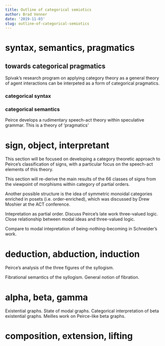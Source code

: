 ```yaml
---
title: Outline of categorical semiotics
author: Brad Venner
date: '2019-11-03'
slug: outline-of-categorical-semiotics
---
```


# syntax, semantics, pragmatics

## towards categorical pragmatics

Spivak's research program on applying category theory as a general theory of agent interactions can be interpeted as a form of categorical pragmatics.

### categorical syntax

### categorical semantics


Peirce develops a rudimentary speech-act theory within speculative grammar.  This is a theory of 'pragmatics'

# sign, object, interpretant

This section will be focused on developing a category theoretic approach to Peirce's classification of signs, with a particular focus on the speech-act elements of this theory.

This section will re-derive the main results of the 66 classes of signs from the viewpoint of morphisms within category of partial orders.  

Another possible structure is the idea of symmetric monoidal categories enriched in posets (i.e. order-enriched), which was discussed by Drew Moshier at the ACT conference.

Intepretation as partial order.  Discuss Peirce's late work three-valued logic.  Close relationship between modal ideas and three-valued logic.

Compare to modal intepretation of being-nothing-becoming in Schneider's work.  

# deduction, abduction, induction

Peirce's analysis of the three figures of the syllogism.

Fibrational semantics of the syllogism.  General notion of fibration.

# alpha, beta, gamma

Existential graphs.  State of modal graphs.  Categorical interpretation of beta existential graphs.  Meilles work on Peirce-like beta graphs.

# composition, extension, lifting
